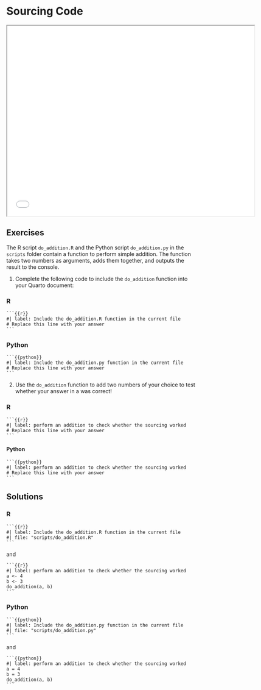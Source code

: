 # Sourcing Code {.unnumbered}

```{=html}
<iframe width="650" height="500" src="slides/analysis.html#/sourcing-scripts"></iframe>
```

## Exercises

The R script `do_addition.R` and the Python script `do_addition.py` in the `scripts` folder contain a function to perform simple addition. The function takes two numbers as arguments, adds them together, and outputs the result to the console.

1.  Complete the following code to include the `do_addition` function into your Quarto document:

::: panel-tabset

### R
````
```{{r}}
#| label: Include the do_addition.R function in the current file
# Replace this line with your answer
```
````
### Python
````
```{{python}}
#| label: Include the do_addition.py function in the current file
# Replace this line with your answer
```
````
:::

2.  Use the `do_addition` function to add two numbers of your choice to test whether your answer in a was correct!

::: panel-tabset

### R
````
```{{r}}
#| label: perform an addition to check whether the sourcing worked
# Replace this line with your answer
```
````
#### Python
````
```{{python}}
#| label: perform an addition to check whether the sourcing worked
# Replace this line with your answer
```
````
:::

## Solutions

::: panel-tabset
### R
````
```{{r}}
#| label: Include the do_addition.R function in the current file
#| file: "scripts/do_addition.R"
```
```` 
and
````
```{{r}}
#| label: perform an addition to check whether the sourcing worked
a <- 4
b <- 3
do_addition(a, b)
```
````

### Python
````
```{{python}}
#| label: Include the do_addition.py function in the current file
#| file: "scripts/do_addition.py"
```
```` 
and
````
```{{python}}
#| label: perform an addition to check whether the sourcing worked
a = 4
b = 3
do_addition(a, b)
```
````
:::